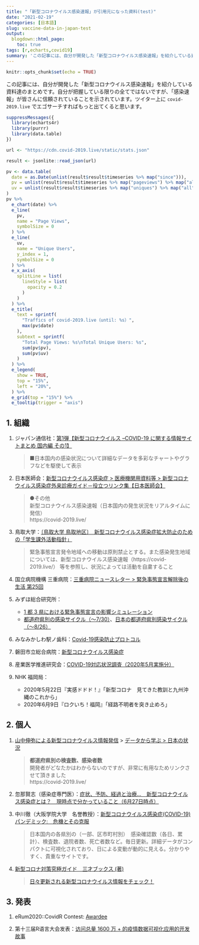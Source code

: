 ```yaml
---
title: "「新型コロナウイルス感染速報」が引用元になった資料(test)"
date: "2021-02-19"
categories: [日本語]
slug: vaccine-data-in-japan-test
output:
  blogdown::html_page:
    toc: true
tags: [r,echarts,covid19]
summary: 'この記事には、自分が開発した「新型コロナウイルス感染速報」を紹介している資料のまとめです。自分が把握している限りの全てではないですが、「感染速報」が皆さんに信頼されていることを示されています。ツイター上に `covid-2019.live` でエゴサーチすればもっと出てくると思います。'
---
```


```r
knitr::opts_chunk$set(echo = TRUE)
```

この記事には、自分が開発した「新型コロナウイルス感染速報」を紹介している資料達のまとめです。自分が把握している限りの全てではないですが、「感染速報」が皆さんに信頼されていることを示されています。ツイター上に `covid-2019.live` でエゴサーチすればもっと出てくると思います。

```r
suppressMessages({
  library(echarts4r)
  library(purrr)
  library(data.table)
})

url <- "https://cdn.covid-2019.live/static/stats.json"

result <- jsonlite::read_json(url)

pv <- data.table(
  date = as.Date(unlist(result$result$timeseries %>% map("since"))),
  pv = unlist(result$result$timeseries %>% map("pageviews") %>% map("all")),
  uv = unlist(result$result$timeseries %>% map("uniques") %>% map("all"))
)
pv %>%
  e_chart(date) %>%
  e_line(
    pv,
    name = "Page Views",
    symbolSize = 0
  ) %>%
  e_line(
    uv,
    name = "Unique Users",
    y_index = 1,
    symbolSize = 0
  ) %>%
  e_x_axis(
    splitLine = list(
      lineStyle = list(
        opacity = 0.2
      )
    )
  ) %>%
  e_title(
    text = sprintf(
      "Traffics of covid-2019.live（until: %s）",
      max(pv$date)
    ),
    subtext = sprintf(
      "Total Page Views: %s\nTotal Unique Users: %s",
      sum(pv$pv),
      sum(pv$uv)
    )
  ) %>%
  e_legend(
    show = TRUE,
    top = "15%",
    left = "20%",
  ) %>%
  e_grid(top = "15%") %>%
  e_tooltip(trigger = "axis")
```

## 1. 組織

1. ジャパン通信社：[第1弾【新型コロナウイルス –COVID-19 に関する情報サイトまとめ 国内編 その1】](https://www.japan-tsushin.co.jp/news/?p=165)

    > ■日本国内の感染状況について詳細なデータを多彩なチャートやグラフなどを駆使して表示

2. 日本医師会：[新型コロナウイルス感染症 > 医療機関用資料等 > 新型コロナウイルス感染症外来診療ガイド－役立つリンク集【日本医師会】](https://www.med.or.jp/dl-med/kansen/novel_corona/link/yakulink.pdf)

    > ●その他  
    > 新型コロナウイルス感染速報（日本国内の発生状況をリアルタイムに発信）  
    > https://covid-2019.live/  

3. 鳥取大学：[〔鳥取大学 鳥取地区〕　新型コロナウイルス感染症拡大防止のための「学生課外活動指針」](https://www.tottori-u.ac.jp/secure/17792/kagai-sisin210119.pdf)

    > 緊急事態宣言発令地域への移動は原則禁止とする。また感染発生地域については、新型コロナウイルス感染速報（https://covid-2019.live/） 等を参照し、状況によっては活動を自粛すること
    
4. 国立病院機構 三重病院：[三重病院ニュースレター > 緊急事態宣言解除後の生活 第25回](https://mie.hosp.go.jp/common/letter/nl_2006_02.pdf)

5. みずほ総合研究所：
    - [1 都 3 県における緊急事態宣言の影響シミュレーション](https://www.mizuho-ri.co.jp/publication/research/pdf/insight/jp210108.pdf)
    - [都道府県別の感染サイクル（～7/30）](http://www.pref.osaka.lg.jp/attach/1949/00004348/02.pdf)、[日本の都道府県別感染サイクル（～8/26）](https://orgwww2.bousai.metro.tokyo.lg.jp/_res/projects/default_project/_page_/001/011/782/20200827/20200827siryou.pdf)
  
6. みなみかしわ駅ノ歯科：[Covid-19感染防止プロトコル](https://minamikashiwa-shika.com/covid19.html)

7. 磐田市立総合病院：[新型コロナウイルス感染症](https://www.hospital.iwata.shizuoka.jp/feature/public-lectures/upload/20201224-175733-4953.pdf)

8. 産業医学推進研究会：[COVID-19対応状況調査（2020年5月実施分）](http://www.sansuiken.org/support/200605%20COVID-19_SSK_3rd_open_forHP.pdf)

9. NHK 福岡局：
    - 2020年5月22日『実感ドドド！』「新型コロナ　見てきた教訓と九州沖縄のこれから」
    - 2020年6月9日『ロクいち！福岡』「経路不明者を突き止めろ」

## 2. 個人

1. [山中伸弥による新型コロナウイルス情報発信](https://covid19-yamanaka.com/) > [データから学ぶ > 日本の状況](https://covid19-yamanaka.com/cont3/16.html)

    > **都道府県別の検査数、感染者数**  
    > 開発者がどなたかはわからないのですが、非常に有用なためリンクさせて頂きました  
    > https://covid-2019.live/

2. 忽那賢志（感染症専門医）：[症状、予防、経過と治療…　新型コロナウイルス感染症とは？　現時点で分かっていること（6月27日時点）](https://news.yahoo.co.jp/byline/kutsunasatoshi/20200627-00185362/)

3. 中川徹（大阪学院大学　名誉教授）：[新型コロナウイルス感染症(COVID-19)パンデミック:　危機とその克服](https://www.osaka-gu.ac.jp/php/nakagawa/TRIZ/jforum/2020Forum/Corvid19Crisis2020/Corvid19Crisis-index.html)

    > 日本国内の各県別の（一部、区市町村別）　感染確認数（各日、累計）、検査数、退院者数、死亡者数など。毎日更新。詳細データがコンパクトに可視化されており、日による変動が動的に見える。分かりやすく、貴重なサイトです。

4. [新型コロナ対策究極ガイド　三才ブックス (著)](https://www.amazon.co.jp/%E6%96%B0%E5%9E%8B%E3%82%B3%E3%83%AD%E3%83%8A%E5%AF%BE%E7%AD%96%E7%A9%B6%E6%A5%B5%E3%82%AC%E3%82%A4%E3%83%89-%E4%B8%89%E6%89%8D%E3%83%96%E3%83%83%E3%82%AF%E3%82%B9-ebook/dp/B08R3DMZPC)
   
    > [日々更新される新型コロナウイルス情報をチェック！](https://books.google.co.jp/books?id=N0kQEAAAQBAJ&pg=PA32&lpg=PA32&dq=%22covid-2019.live%22&source=bl&ots=pU6-F4FOvQ&sig=ACfU3U1TFsKbrU02wb0B1Bc-MVVK0CzL4w&hl=zh-CN&sa=X&ved=2ahUKEwjourvNleHuAhXCAYgKHapxDr44KBDoATAGegQIBRAC#v=onepage&q=%22covid-2019.live%22&f=false)

## 3. 発表

1. eRum2020::CovidR Contest: [Awardee](https://milano-r.github.io/erum2020-covidr-contest/index.html)

2. 第十三届R语言大会发表：[访问总量 1600 万 + 的疫情数据可视化应用的开发故事](https://china-r.org/files/ChinaR_13th.pdf)
